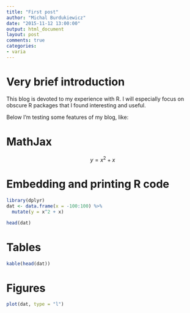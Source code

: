 ```yaml
---
title: "First post"
author: "Michal Burdukiewicz"
date: "2015-11-12 13:00:00"
output: html_document
layout: post
comments: true
categories:
- varia
---
```


# Very brief introduction

This blog is devoted to my experience with R. I will especially focus on obscure R packages that I found interesting and useful.

Below I'm testing some features of my blog, like:

# MathJax

$$
y = x^2 + x
$$

# Embedding and printing R code

```r
library(dplyr)
dat <- data.frame(x = -100:100) %>% 
  mutate(y = x^2 + x)

head(dat)
```

# Tables

```r
kable(head(dat))
```

# Figures

```r
plot(dat, type = "l")
```